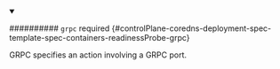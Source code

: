 


<details className="config-field" data-expandable="true" open>
<summary>

########## `grpc` <span className="config-field-required" data-required="false">required</span> <span className="config-field-type"></span> <span className="config-field-default"></span> <span className="config-field-enum"></span> {#controlPlane-coredns-deployment-spec-template-spec-containers-readinessProbe-grpc}

GRPC specifies an action involving a GRPC port.

</summary>

<PartialGrpcreference />


</details>
